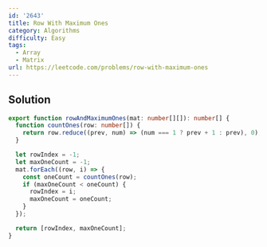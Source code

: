 ```yaml
---
id: '2643'
title: Row With Maximum Ones
category: Algorithms
difficulty: Easy
tags:
  - Array
  - Matrix
url: https://leetcode.com/problems/row-with-maximum-ones
---
```


## Solution

```typescript showLineNumbers
export function rowAndMaximumOnes(mat: number[][]): number[] {
  function countOnes(row: number[]) {
    return row.reduce((prev, num) => (num === 1 ? prev + 1 : prev), 0);
  }

  let rowIndex = -1;
  let maxOneCount = -1;
  mat.forEach((row, i) => {
    const oneCount = countOnes(row);
    if (maxOneCount < oneCount) {
      rowIndex = i;
      maxOneCount = oneCount;
    }
  });

  return [rowIndex, maxOneCount];
}
```
